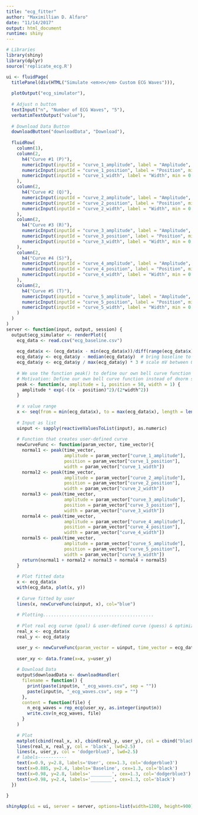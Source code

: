 ```yaml
---
title: "ecg_fitter"
author: "Maximillian D. Alfaro"
date: "11/14/2017"
output: html_document
runtime: shiny
---
```


```r

# Libraries
library(shiny)
library(dplyr)
source('replicate_ecg.R')

ui <- fluidPage(
  titlePanel(div(HTML("Simulate <em>n</em> Custom ECG Waves"))),
  
  plotOutput("ecg_simulator"),
  
  # Adjust n button
  textInput("n", "Number of ECG Waves", "5"),
  verbatimTextOutput("value"),
  
  # Download Data Button
  downloadButton("downloadData", "Download"),
  
  fluidRow(
    column(1),
    column(2,
      h4("Curve #1 (P)"),
      numericInput(inputId = "curve_1_amplitude", label = "Amplitude", value = .2, step = 0.1),
      numericInput(inputId = "curve_1_position", label = "Position", min = 0, max = 1.5, value = 0.25, step = 0.01),
      numericInput(inputId = "curve_1_width", label = "Width", min = 0.001, max = 2, value = 0.031, step = 0.01)
    ),
    column(2,
      h4("Curve #2 (Q)"),
      numericInput(inputId = "curve_2_amplitude", label = "Amplitude", value = -.3, step = 0.1),
      numericInput(inputId = "curve_2_position", label = "Position", min = 0, max = 1.5, value = .35, step = 0.01),
      numericInput(inputId = "curve_2_width", label = "Width", min = 0.001, max = 2, value = 0.01, step = 0.01)
    ),
    column(2,
      h4("Curve #3 (R)"),
      numericInput(inputId = "curve_3_amplitude", label = "Amplitude", value = 3.23, step = 0.1),
      numericInput(inputId = "curve_3_position", label = "Position", min = 0, max = 1.5, value = .375, step = 0.01),
      numericInput(inputId = "curve_3_width", label = "Width", min = 0.001, max = 2, value = 0.01, step = 0.01)
    ),
    column(2,
      h4("Curve #4 (S)"),
      numericInput(inputId = "curve_4_amplitude", label = "Amplitude", value = -.1, step = 0.1),
      numericInput(inputId = "curve_4_position", label = "Position", min = 0, max = 1.5, value = .45, step = 0.01),
      numericInput(inputId = "curve_4_width", label = "Width", min = 0.001, max = 2, value = 0.031, step = 0.01)
    ),
    column(2,
      h4("Curve #5 (T)"),
      numericInput(inputId = "curve_5_amplitude", label = "Amplitude", value = .31, step = 0.1),
      numericInput(inputId = "curve_5_position", label = "Position", min = 0, max = 1.5, value = .68, step = 0.01),
      numericInput(inputId = "curve_5_width", label = "Width", min = 0.001, max = 2, value = 0.031, step = 0.01)
    )
  )
)
server <- function(input, output, session) {
  output$ecg_simulator <- renderPlot({
    ecg_data <- read.csv("ecg_baseline.csv")
    
    ecg_data$x <- (ecg_data$x - min(ecg_data$x))/diff(range(ecg_data$x)) # scale to range [0,1]
    ecg_data$y <- ecg_data$y - median(ecg_data$y)  # bring baseline to 0
    ecg_data$y <- ecg_data$y / max(ecg_data$y) * 3 # scale mV between 0 & 3
  
    # We use the function peak() to define our own bell curve function
    # Motivation: Define our own bell curve function instead of dnorm so that we don't have to fight the function always trying to integrate to 0. 
    peak <- function(x, amplitude = 1, position = 50, width = 1) {   
      amplitude * exp(-((x - position)^2)/(2*width^2))
    }
    
    # x value range
    x <- seq(from = min(ecg_data$x), to = max(ecg_data$x), length = length(ecg_data$x))
    
    # Input as list
    uinput <- sapply(reactiveValuesToList(input), as.numeric)
  
    # Function that creates user-defined curve
    newCurveFunc <- function(param_vector, time_vector){
      normal1 <- peak(time_vector,
                      amplitude = param_vector["curve_1_amplitude"],
                      position = param_vector["curve_1_position"],
                      width = param_vector["curve_1_width"])
      normal2 <- peak(time_vector,
                      amplitude = param_vector["curve_2_amplitude"],
                      position = param_vector["curve_2_position"],
                      width = param_vector["curve_2_width"])
      normal3 <- peak(time_vector,
                      amplitude = param_vector["curve_3_amplitude"],
                      position = param_vector["curve_3_position"],
                      width = param_vector["curve_3_width"])
      normal4 <- peak(time_vector,
                      amplitude = param_vector["curve_4_amplitude"],
                      position = param_vector["curve_4_position"],
                      width = param_vector["curve_4_width"])
      normal5 <- peak(time_vector,
                      amplitude = param_vector["curve_5_amplitude"],
                      position = param_vector["curve_5_position"],
                      width = param_vector["curve_5_width"])
      return(normal1 + normal2 + normal3 + normal4 + normal5)
    }
    
    # Plot fitted data
    x <- ecg_data$x
    with(ecg_data, plot(x, y))
    
    # Curve fitted by user
    lines(x, newCurveFunc(uinput, x), col="blue")
    
    # Plotting..........................................
    
    # Plot real ecg curve (goal) & user-defined curve (guess) & optimizer 
    real_x <- ecg_data$x
    real_y <- ecg_data$y

    user_y <- newCurveFunc(param_vector = uinput, time_vector = ecg_data$x)
    
    user_xy <- data.frame(x=x, y=user_y)
    
    # Download Data
    output$downloadData <- downloadHandler(
      filename = function() {
        print(paste(input$n, "_ecg_waves.csv", sep = ""))
        paste(input$n, "_ecg_waves.csv", sep = "")
      },
      content = function(file) {
        n_ecg_waves = rep_ecg(user_xy, as.integer(input$n))
        write.csv(n_ecg_waves, file)
      }
    )
      
    # Plot
    matplot(cbind(real_x, x), cbind(real_y, user_y), col = cbind("black", "dodgerblue3"), xlab = "Time (Seconds)", ylab = "Surface potential (mVs)", pch = ".")
    lines(real_x, real_y, col = 'black', lwd=2.5)
    lines(x, user_y, col = 'dodgerblue3', lwd=2.5)
    # labels-----------
    text(x=0.9, y=2.8, labels='User', cex=1.3, col='dodgerblue3')
    text(x=0.885, y=2.4, labels='Baseline', cex=1.3, col='black')
    text(x=0.98, y=2.8, labels='________', cex=1.3, col='dodgerblue3')
    text(x=0.98, y=2.4, labels='________', cex=1.3, col='black')
  })
  
}

shinyApp(ui = ui, server = server, options=list(width=1200, height=900))
```